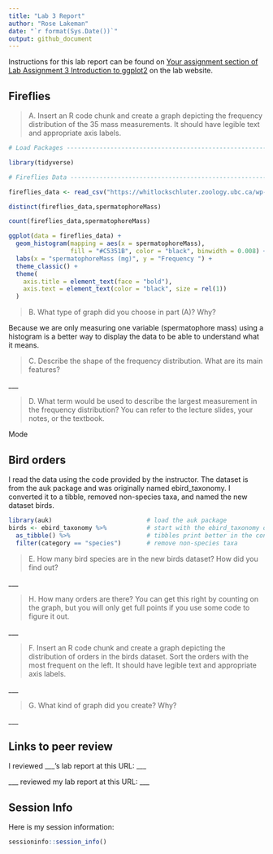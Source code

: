 ```yaml
---
title: "Lab 3 Report"
author: "Rose Lakeman"
date: "`r format(Sys.Date())`"
output: github_document
---
```


Instructions for this lab report can be found on [Your assignment section of Lab Assignment 3 Introduction to ggplot2](https://biol275-msum.github.io/introduction-to-ggplot2.html#your-assignment) on the lab website.

## Fireflies

> A. Insert an R code chunk and create a graph depicting the frequency distribution of the 35 mass measurements. It should have legible text and appropriate axis labels.

```r

# Load Packages ------------------------------------------------------------

library(tidyverse)

# Fireflies Data ----------------------------------------------------------

fireflies_data <- read_csv("https://whitlockschluter.zoology.ubc.ca/wp-content/data/chapter02/chap02q19FireflySpermatophoreMass.csv")

distinct(fireflies_data,spermatophoreMass)

count(fireflies_data,spermatophoreMass)

ggplot(data = fireflies_data) +
  geom_histogram(mapping = aes(x = spermatophoreMass),
                 fill = "#C5351B", color = "black", binwidth = 0.008) +
  labs(x = "spermatophoreMass (mg)", y = "Frequency ") +
  theme_classic() +
  theme(
    axis.title = element_text(face = "bold"),
    axis.text = element_text(color = "black", size = rel(1))
  )


```


> B. What type of graph did you choose in part (A)? Why?

Because we are only measuring one variable (spermatophore mass) using a histogram is a better way to display the data to be able to understand what it means.

> C. Describe the shape of the frequency distribution. What are its main features?

\_\_\_

> D. What term would be used to describe the largest measurement in the frequency distribution? You can refer to the lecture slides, your notes, or the textbook.

Mode

## Bird orders

I read the data using the code provided by the instructor. The dataset is from the auk package and was originally named ebird_taxonomy. I converted it to a tibble, removed non-species taxa, and named the new dataset birds.

```r
library(auk)                          # load the auk package
birds <- ebird_taxonomy %>%           # start with the ebird_taxonomy data
  as_tibble() %>%                     # tibbles print better in the console
  filter(category == "species")       # remove non-species taxa
```

> E. How many bird species are in the new birds dataset? How did you find out?

\_\_\_

> H. How many orders are there? You can get this right by counting on the graph, but you will only get full points if you use some code to figure it out.

\_\_\_

> F. Insert an R code chunk and create a graph depicting the distribution of orders in the birds dataset. Sort the orders with the most frequent on the left. It should have legible text and appropriate axis labels.

\_\_\_

> G. What kind of graph did you create? Why?

\_\_\_

## Links to peer review

I reviewed \_\_\_'s lab report at this URL: \_\_\_

\_\_\_ reviewed my lab report at this URL: \_\_\_

## Session Info

Here is my session information:

```r
sessioninfo::session_info()
```
